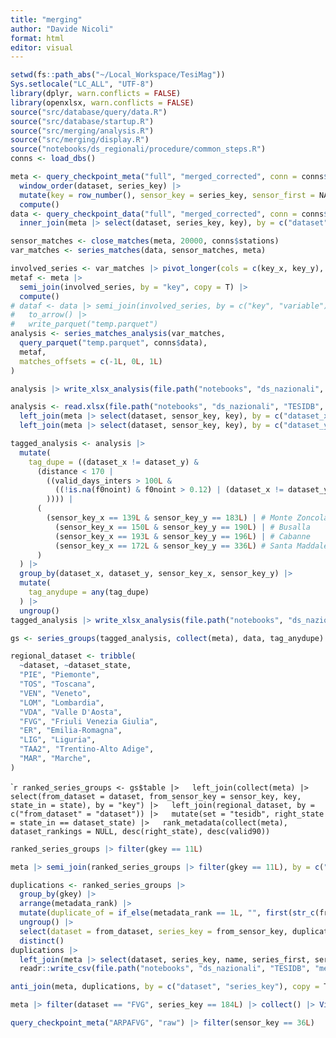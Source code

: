 ```yaml
---
title: "merging"
author: "Davide Nicoli"
format: html
editor: visual
---
```


```r
setwd(fs::path_abs("~/Local_Workspace/TesiMag"))
Sys.setlocale("LC_ALL", "UTF-8")
library(dplyr, warn.conflicts = FALSE)
library(openxlsx, warn.conflicts = FALSE)
source("src/database/query/data.R")
source("src/database/startup.R")
source("src/merging/analysis.R")
source("src/merging/display.R")
source("notebooks/ds_regionali/procedure/common_steps.R")
conns <- load_dbs()
```

```r
meta <- query_checkpoint_meta("full", "merged_corrected", conn = conns$data) |>
  window_order(dataset, series_key) |>
  mutate(key = row_number(), sensor_key = series_key, sensor_first = NA_Date_, sensor_last = NA_Date_) |>
  compute()
data <- query_checkpoint_data("full", "merged_corrected", conn = conns$data, hive_types = list("variable" = "INT")) |>
  inner_join(meta |> select(dataset, series_key, key), by = c("dataset", "series_key"))
```

```r
sensor_matches <- close_matches(meta, 20000, conns$stations)
var_matches <- series_matches(data, sensor_matches, meta)
```

```r
involved_series <- var_matches |> pivot_longer(cols = c(key_x, key_y), names_to = "key_type", values_to = "key")
metaf <- meta |>
  semi_join(involved_series, by = "key", copy = T) |>
  compute()
# dataf <- data |> semi_join(involved_series, by = c("key", "variable"), copy = T) |>
#   to_arrow() |>
#   write_parquet("temp.parquet")
analysis <- series_matches_analysis(var_matches,
  query_parquet("temp.parquet", conns$data),
  metaf,
  matches_offsets = c(-1L, 0L, 1L)
)
```

```r
analysis |> write_xlsx_analysis(file.path("notebooks", "ds_nazionali", "TESIDB", "raw_analysis.xlsx"), name_x, name_y, .format = FALSE)
```

```r
analysis <- read.xlsx(file.path("notebooks", "ds_nazionali", "TESIDB", "raw_analysis.xlsx")) |>
  left_join(meta |> select(dataset, sensor_key, key), by = c("dataset_x" = "dataset", "sensor_key_x" = "sensor_key"), copy = T) |>
  left_join(meta |> select(dataset, sensor_key, key), by = c("dataset_y" = "dataset", "sensor_key_y" = "sensor_key"), copy = T, suffix = c("_x", "_y"))

tagged_analysis <- analysis |>
  mutate(
    tag_dupe = ((dataset_x != dataset_y) &
      (distance < 170 |
        ((valid_days_inters > 100L &
          ((!is.na(f0noint) & f0noint > 0.12) | (dataset_x != dataset_y & fsameint > 0.9))
        )))) |
      (
        (sensor_key_x == 139L & sensor_key_y == 183L) | # Monte Zoncolan
          (sensor_key_x == 150L & sensor_key_y == 190L) | # Busalla
          (sensor_key_x == 193L & sensor_key_y == 196L) | # Cabanne
          (sensor_key_x == 172L & sensor_key_y == 336L) # Santa Maddalena in Casies
      )
  ) |>
  group_by(dataset_x, dataset_y, sensor_key_x, sensor_key_y) |>
  mutate(
    tag_anydupe = any(tag_dupe)
  ) |>
  ungroup()
tagged_analysis |> write_xlsx_analysis(file.path("notebooks", "ds_nazionali", "TESIDB", "tagged_analysis.xlsx"), name_x, name_y, tag_dupe, tag_anydupe, .format = FALSE)
```

```r
gs <- series_groups(tagged_analysis, collect(meta), data, tag_anydupe)
```

```r
regional_dataset <- tribble(
  ~dataset, ~dataset_state,
  "PIE", "Piemonte",
  "TOS", "Toscana",
  "VEN", "Veneto",
  "LOM", "Lombardia",
  "VDA", "Valle D'Aosta",
  "FVG", "Friuli Venezia Giulia",
  "ER", "Emilia-Romagna",
  "LIG", "Liguria",
  "TAA2", "Trentino-Alto Adige",
  "MAR", "Marche",
)
```

````r
ranked_series_groups <- gs$table |>
  left_join(collect(meta) |> select(from_dataset = dataset, from_sensor_key = sensor_key, key, state_in = state), by = "key") |>
  left_join(regional_dataset, by = c("from_dataset" = "dataset")) |>
  mutate(set = "tesidb", right_state = state_in == dataset_state) |>
  rank_metadata(collect(meta), dataset_rankings = NULL, desc(right_state), desc(valid90))
```

```r
ranked_series_groups |> filter(gkey == 11L)
```

```r
meta |> semi_join(ranked_series_groups |> filter(gkey == 11L), by = c("dataset" = "from_dataset", "series_key" = "from_sensor_key"), copy = T) |> collect()
```


```r
duplications <- ranked_series_groups |>
  group_by(gkey) |>
  arrange(metadata_rank) |>
  mutate(duplicate_of = if_else(metadata_rank == 1L, "", first(str_c(from_dataset, from_sensor_key, sep = "/")))) |>
  ungroup() |>
  select(dataset = from_dataset, series_key = from_sensor_key, duplicate_of) |>
  distinct()
duplications |>
  left_join(meta |> select(dataset, series_key, name, series_first, series_last, valid90, lon, lat, elevation, state), by = c("dataset", "series_key"), copy = T) |>
  readr::write_csv(file.path("notebooks", "ds_nazionali", "TESIDB", "merge_duplicates.csv"))
```

```r
anti_join(meta, duplications, by = c("dataset", "series_key"), copy = T) |> collect()
```



```r
meta |> filter(dataset == "FVG", series_key == 184L) |> collect() |> View()
```

```r
query_checkpoint_meta("ARPAFVG", "raw") |> filter(sensor_key == 36L)
```

